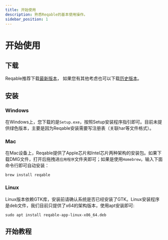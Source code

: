 ```yaml
---
title: 开始使用
description: 熟悉Reqable的基本使用操作。
sidebar_position: 1
---
```


# 开始使用

## 下载

Reqable推荐下载[最新版本](https://reqable.com/zh-CN/download/)， 如果您有其他考虑也可以下载[历史版本](https://github.com/reqable/reqable-app/releases)。

## 安装

### Windows

在Windows上，您下载的是`Setup.exe`，按照Setup安装程序指引即可。目前未提供绿色版本，主要是因为Reqable安装需要写注册表（关联har等文件格式）。

### Mac

在Mac设备上，Reqable提供了Apple芯片和Intel芯片两种架构的安装包。如果下载DMG文件，打开后拖拽进`应用程序`文件夹即可；如果是使用`Homebrew`，输入下面命令行即可自动安装：
```shell
brew install reqable
```

### Linux

Linux版本依赖GTK库，安装前请确认系统是否已经安装了GTK。Linux安装程序是deb文件，我们目前只提供了x64的架构版本，使用apt安装即可:
```shell
sudo apt install reqable-app-linux-x86_64.deb
```

## 开始教程


<DocCardList />